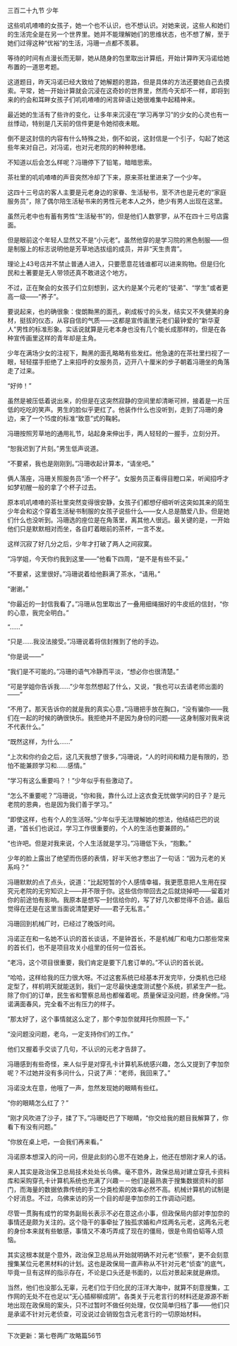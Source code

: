 

三百二十九节 少年

这些叽叽喳喳的女孩子，她一个也不认识，也不想认识。对她来说，这些人和她们的生活完全是在另一个世界里。她并不能理解她们的思维状态，也不想了解，至于她们过得这种“优裕”的生活，冯珊一点都不羡慕。

等待的时间有点漫长而无聊，她从随身的包里取出计算纸，开始计算昨天冯诺给她布置的一道思考题。

这道题目，昨天冯诺已经大致给了她解题的思路，但是具体的方法还要她自己去摸索。平常，她一开始计算就会沉浸在这奇妙的世界里，然而今天却不一样，即将到来的约会和耳畔女孩子们叽叽喳喳的闲言碎语让她很难集中起精神来。

最近她的生活有了些许的变化，让多年来沉浸在“学习再学习”的少女的心灵也有一丝悸动，特别是几天前的信件更是令她彻夜未眠。

倒不是这封信的内容有什么特殊之处，倒不如说，这封信是一个引子，勾起了她这些年来对自己，对冯诺，也对元老院的的种种思绪。

不知道以后会怎么样呢？冯珊停下了铅笔，暗暗思索。

茶社里的叽叽喳喳的声音突然冷却了下来，原来茶社里进来了一个少年。

这四十三号店的客人主要是元老身边的家眷、生活秘书，至不济也是元老的“家庭服务员”，除了偶尔陪生活秘书来的男性元老本人之外，绝少有男人出现在这里。

虽然元老中也有蓄有男性“生活秘书”的，但是他们人数寥寥，从不在四十三号店露面。

但是眼前这个年轻人显然又不是“小元老”。虽然他穿的是学习院的黑色制服――但是制服上的标志说明他是芳草地选拔组的成员，并非“天生贵胄”。

理论上43号店并不禁止普通人进入，只要愿意花钱谁都可以进来购物。但是归化民和土著要是无人带领还真不敢进这个地方。

不过，正在聚会的女孩子们立刻想到，这大约是某个元老的“徒弟”、“学生”或者更高一级――“养子”。

要说起来，也的确很象：俊朗黝黑的面孔，剃成板寸的头发，结实又不失健美的身材，挺拔的仪态，从容自信的气质――这都是宣传画里元老们最钟爱的“新华夏人”男性的标准形象。实话说就算是元老本身也没有几个能长成那样的，但是在各种宣传画里这样的青年却是主角。

少年在满场少女的注视下，黝黑的面孔略略有些发红。他急速的在茶社里扫视了一眼，轻轻摆手拒绝了上来招呼的女服务员，迈开八十厘米的步子朝着冯珊坐的角落走了过来。

“好帅！”

虽然是被压低着说出来，的但是在这突然寂静的空间里却清晰可辨，接着是一片压低的吃吃的笑声。男生的脸似乎更红了。他装作什么也没听到，走到了冯珊的身边，来了一个15度的标准“致意”式的鞠躬。

冯珊按照芳草地的通用礼节，站起身来伸出手，两人轻轻的一握手，立刻分开。

“恕我迟到了片刻。”男生低声说道。

“不要紧，我也是刚刚到。”冯珊收起计算本，“请坐吧。”

俩人落座，冯珊关照服务员“添一个杯子”。女服务员正看得目瞪口呆，听闻招呼才如梦初醒一般的拿了个杯子过去。

原本叽叽喳喳的茶社里突然变得很安静，女孩子们都想仔细听听这突如其来的陌生少年会和这个穿着生活秘书制服的女孩子说些什么――女人总是酷爱八卦。但是她们什么也没听到。冯珊选的座位是在角落里，离其他人很远。最关键的是，一开始他们只是默默相对而坐，各自盯着眼前的茶杯，一言不发。

这样沉寂了好几分之后，少年才打破了两人之间寂寞。

“冯学姐，今天你约我到这里――”他看下四周，“是不是有些不妥。”

“不要紧，这里很好。”冯珊说着给他斟满了茶水，“请用。”

“谢谢。”

“你最近的一封信我看了。”冯珊从包里取出了一叠用细绳捆好的牛皮纸的信封，“你的心意，我完全明白。”

“……”

“只是……我没法接受。”冯珊说着将信封推到了他的手边。

“你是说――”

“我们是不可能的。”冯珊的语气冷静而平淡，“想必你也很清楚。”

“可是学姐你告诉我……”少年忽然想起了什么，又说，“我也可以去请老师出面的――”

“不用了。那天告诉你的就是我的真实心意，”冯珊把手放在胸口，“没有骗你――我们在一起的时候的确很快乐。我拒绝并不是因为身份的问题――这身制服对我来说不代表什么。”

“既然这样，为什么……”

“上次和你约会之后，这几天我想了很多，”冯珊说，“人的时间和精力是有限的，恐怕不能兼顾学习和……感情。”

“学习有这么重要吗？！”少年似乎有些激动了。

“怎么不重要呢？”冯珊说，“你和我，靠什么过上这衣食无忧做学问的日子？是元老院的恩典，也是因为我们善于学习。”

“即使这样，也有个人的生活呀。”少年似乎无法理解她的想法，他结结巴巴的说道，“首长们也说过，学习工作很重要的，个人的生活也要兼顾的。”

“也许吧。但是对我来说，个人生活就是学习。”冯珊低下头，“抱歉。”

少年的脸上露出了绝望而伤感的表情，好半天他才憋出了一句话：“因为元老的关系吗？”

冯珊默默的点了点头，说道：“比起短暂的个人感情幸福，我更愿意把人生用在探究元老院的无穷知识上――并不限于你。这些信你带回去之后就烧掉吧――留着对你的前途怕有影响。我原本是想写一封信给你的，写了好几次都觉得不合适。最后觉得在还是在这里当面说清楚更好――君子无私言。”

冯珊回到机械厂时，已经过了晚饭时间。

冯诺正在和一名她不认识的首长谈话，不是钟首长，不是机械厂和电力口那些常来的首长们，也不是项目攻关小组里的任何一位首长。

“老冯，这个项目很重要，我们肯定是要下几套订单的。”不认识的首长说。

“哈哈，这样给我的压力很大呀。不过这套系统已经基本开发完毕，分类机也已经定型了，样机明天就能送到，我们一定尽最快速度测试整个系统，抓紧生产一批。除了你们的订单，民生省和警察总局也都催着呢。质量保证没问题，终身保修。”冯诺满面春风，完全看不出有压力的样子。

“那太好了，这个事情就这么定了，那个李加奈就拜托你照顾一下。”

“没问题没问题，老乌，一定支持你们的工作。”

他们又握着手交谈了几句，不认识的元老才告辞了。

冯珊感到有些奇怪，来人似乎是对穿孔卡计算机系统感兴趣，怎么又提到了李加奈呢？不过她并没有多问什么，只说了声：“老师，我回来了。”

冯诺没太在意，他哦了一声，忽然发现她的眼睛有些红。

“你的眼睛怎么红了？”

“刚才风吹进了沙子，揉了下。”冯珊眨巴了下眼睛，“你交给我的题目我解算了，你看下有没有问题。”

“你放在桌上吧，一会我们再来看。”

冯诺原本想深入的问一问，但是此刻的心思不在她身上，他还在想刚才来人的话。

来人其实是政治保卫总局技术处处长乌佛。毫不意外，政保总局对建立穿孔卡资料库和采购穿孔卡计算机系统也充满了兴趣－－他们是最热衷于搜集数据资料的部门，而海量的数据依靠传统的手工分类检索的效率必然不高。机械计算机的试制是个好消息。不过，乌佛来访的另一个目的却是李加奈的工作调动问题。

尽管一贯胸有成竹的常务副局长表示不必在意这点小事，但政保局内部对李加奈的事情还是颇为关注的。这个隐干的事牵扯了独孤求婚和卢炫两名元老，这两名元老的身份本来就有些敏感，事情又不凑巧弄成了现在的僵局，很是令周伯韬等人烦恼。

其实这根本就是个意外，政治保卫总局从开始就明确不对元老“侦察”，更不会刻意搜集某位元老黑材料的计划。这也是政保局一直声称从不针对元老“侦查”的底气，毕竟一旦有这样的指示存在，不论是口头还是书面的，以后对景起来就是麻烦。

当然，他们也没那么无辜，元老们位于归化民的汪洋大海中，就算不刻意搜集，工作网的无处不在也足以“无心插柳柳成阴”。各类关于元老言行的材料还是源源不断地出现在政保局的案头，只不过暂时不做任何处理，仅仅简单归档了事——他们只是承诺不针对元老侦查，可没说过会销毁包含元老言行的一切原始材料。

-------------------------------------------------------------------

下次更新：第七卷两广攻略篇56节


